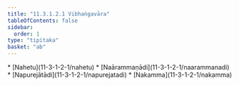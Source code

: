 ```yaml
---
title: "11.3.1.2.1 Vibhaṅgavāra"
tableOfContents: false
sidebar:
  order: 1
type: "tipitaka"
basket: "ab"
---
```



<DynamicBreadcrumb />



<TableOfContents>
* [Nahetu](11-3-1-2-1/nahetu)
* [Naārammaṇādi](11-3-1-2-1/naarammanadi)
* [Napurejātādi](11-3-1-2-1/napurejatadi)
* [Nakamma](11-3-1-2-1/nakamma)
</TableOfContents>